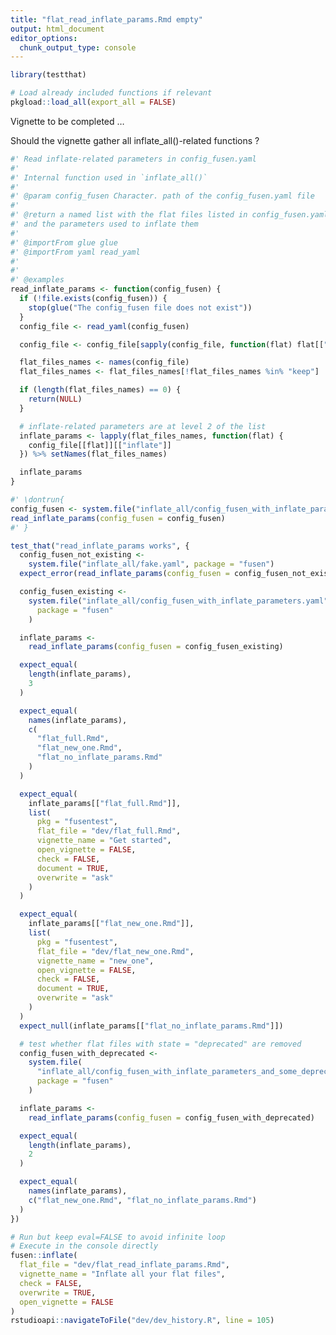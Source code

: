 ```yaml
---
title: "flat_read_inflate_params.Rmd empty"
output: html_document
editor_options: 
  chunk_output_type: console
---
```


```r
library(testthat)
```

```r
# Load already included functions if relevant
pkgload::load_all(export_all = FALSE)
```

Vignette to be completed ...

Should the vignette gather all inflate_all()-related functions ?

```r
#' Read inflate-related parameters in config_fusen.yaml
#'
#' Internal function used in `inflate_all()`
#'
#' @param config_fusen Character. path of the config_fusen.yaml file
#'
#' @return a named list with the flat files listed in config_fusen.yaml
#' and the parameters used to inflate them
#'
#' @importFrom glue glue
#' @importFrom yaml read_yaml
#'
#'
#' @examples
read_inflate_params <- function(config_fusen) {
  if (!file.exists(config_fusen)) {
    stop(glue("The config_fusen file does not exist"))
  }
  config_file <- read_yaml(config_fusen)

  config_file <- config_file[sapply(config_file, function(flat) flat[["state"]] == "active")]

  flat_files_names <- names(config_file)
  flat_files_names <- flat_files_names[!flat_files_names %in% "keep"]

  if (length(flat_files_names) == 0) {
    return(NULL)
  }

  # inflate-related parameters are at level 2 of the list
  inflate_params <- lapply(flat_files_names, function(flat) {
    config_file[[flat]][["inflate"]]
  }) %>% setNames(flat_files_names)

  inflate_params
}
```

```r
#' \dontrun{
config_fusen <- system.file("inflate_all/config_fusen_with_inflate_parameters.yaml", package = "fusen")
read_inflate_params(config_fusen = config_fusen)
#' }
```

```r
test_that("read_inflate_params works", {
  config_fusen_not_existing <-
    system.file("inflate_all/fake.yaml", package = "fusen")
  expect_error(read_inflate_params(config_fusen = config_fusen_not_existing))

  config_fusen_existing <-
    system.file("inflate_all/config_fusen_with_inflate_parameters.yaml",
      package = "fusen"
    )

  inflate_params <-
    read_inflate_params(config_fusen = config_fusen_existing)

  expect_equal(
    length(inflate_params),
    3
  )

  expect_equal(
    names(inflate_params),
    c(
      "flat_full.Rmd",
      "flat_new_one.Rmd",
      "flat_no_inflate_params.Rmd"
    )
  )

  expect_equal(
    inflate_params[["flat_full.Rmd"]],
    list(
      pkg = "fusentest",
      flat_file = "dev/flat_full.Rmd",
      vignette_name = "Get started",
      open_vignette = FALSE,
      check = FALSE,
      document = TRUE,
      overwrite = "ask"
    )
  )

  expect_equal(
    inflate_params[["flat_new_one.Rmd"]],
    list(
      pkg = "fusentest",
      flat_file = "dev/flat_new_one.Rmd",
      vignette_name = "new_one",
      open_vignette = FALSE,
      check = FALSE,
      document = TRUE,
      overwrite = "ask"
    )
  )
  expect_null(inflate_params[["flat_no_inflate_params.Rmd"]])

  # test whether flat files with state = "deprecated" are removed
  config_fusen_with_deprecated <-
    system.file(
      "inflate_all/config_fusen_with_inflate_parameters_and_some_deprecated_files.yaml",
      package = "fusen"
    )

  inflate_params <-
    read_inflate_params(config_fusen = config_fusen_with_deprecated)

  expect_equal(
    length(inflate_params),
    2
  )

  expect_equal(
    names(inflate_params),
    c("flat_new_one.Rmd", "flat_no_inflate_params.Rmd")
  )
})
```


```r
# Run but keep eval=FALSE to avoid infinite loop
# Execute in the console directly
fusen::inflate(
  flat_file = "dev/flat_read_inflate_params.Rmd",
  vignette_name = "Inflate all your flat files",
  check = FALSE,
  overwrite = TRUE,
  open_vignette = FALSE
)
rstudioapi::navigateToFile("dev/dev_history.R", line = 105)
```
